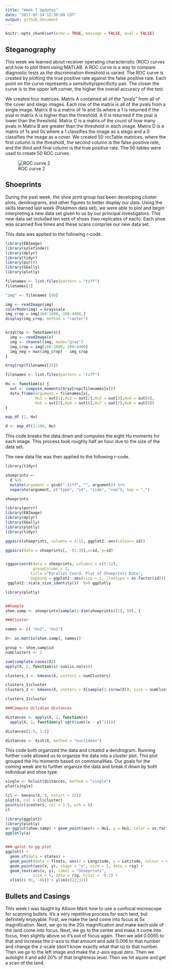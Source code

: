 ```yaml
---
title: "Week 7 Updates"
date: "2017-07-14 12:30:00 CDT"
output: github_document
---
```


```r
knitr::opts_chunk$set(echo = TRUE, message = FALSE, eval = FALSE)
```

## Steganography

This week we learned about receiver operating characteristic (ROC) curves and how to plot them using MATLAB. A ROC curve is a way to compare diagnostic tests as the discrimination threshold is varied. The ROC curve is created by plotting the true positive rate against the false positive rate. Each point on the curve represents a sensitivity/specificity pair. The closer the curve is to the upper left corner, the higher the overall accuracy of the test.

We created four matrices. Matrix A contained all of the "pvals" from all of the cover and stego images. Each row of the matrix is all of the pvals from a single image. Matrix B is a matrix of 1s and 0s where a 1 is returned if the pval in matrix A is higher than the threshold. A 0 is returned if the pval is lower than the threshold. Matrix C is a matrix of the count of how many pvals in Matrix B are greater than the threshold in each image. Matrix D is a matrix of 1s and 0s where a 1 classifies the image as a stego and a 0 classifies the image as a cover. We created 50 rocTable matrices, where the first column is the threshold, the second column is the false positive rate, and the third and final column is the true positive rate. The 50 tables were used to create 50 ROC curves.

![ROC curve 2](ROC curve 2.png)

## Shoeprints

During the past week, the shoe print group has been developing cluster plots, dendrograms, and other figures to better display our data. Using the skills learned last week (Pokémon data set), we were able to plot and begin interpreting a new data set given to us by our principal investigators. This new data set included ten sets of shoes (two replicates of each). Each shoe was scanned five times and these scans comprise our new data set. 
  
This data was applied to the following r-code. 
```r
library(EBImage)
library(solefinder)
library(dplyr)
library(tidyr)
library(purrr)
library(GGally)
library(plotly)

filenames <- list.files(pattern = "tiff")
filenames[3]

"img" <- filenames [40]

img <- readImage(img)
colorMode(img) = Grayscale
img_crop = img[160:1800, 200:4400,]
display(img_crop, method = "raster")


GrayCrop <- function(x){
  img <- readImage(x)
  img <- channel(img, mode="gray")
  img_crop = img[160:1800, 200:4400]
  img_neg = max(img_crop) - img_crop
}

GrayCrop(filenames[35])

filenames <- list.files(pattern = "tiff")

Hu <- function(x) {
  out <- compute_moments(GrayCrop(filenames[x]))
  data_frame(argument = filenames[x], 
             Hu1 = out[1],Hu2 = out[2],Hu3 = out[3],Hu4 = out[4],
             Hu5 = out[5],Hu6 = out[6],Hu7 = out[7],Hu8 = out[8])
}

map_df (1, Hu)

d <- map_df(1:100, Hu)
```

This code breaks the data down and computes the eight Hu moments for each image. This process took roughly half an hour due to the size of the data set. 

The new data file was then applied to the following r-code. 

```r
library(tidyr)

shoeprints <- 
  d %>%
  mutate(argument = gsub(".tiff", "", argument)) %>%
  separate(argument, c("type", "id", "side", "rep"), sep = "_")

shoeprints

library(purrr)
library(EBImage)
library(dplyr)
library(GGally)
library(plotly)
library(tidyr)

ggpairs(shoeprints, columns = 4:12, ggplot2::aes(colour= id))

ggpairs(data = shoeprints[, -(1:3)],x=id, y=id)


(ggparcoord(data = shoeprints, columns = c(5:12), 
            groupColumn = 1, 
           title ="Parallel Coord. Plot of Shoeprints Data", 
           mapping = ggplot2::aes(size = 1, linetype = as.factor(id))) +
 ggplot2::scale_size_identity())  %>% ggplotly

library(plotly)


##Sample
shoe.samp <- shoeprints[sample(1:dim(shoeprints)[1], 50), ]

###Cluster

names <- c( "Hu1", "Hu1")

X<- as.matrix(shoe.samp[, names])

group <- shoe.samp$id
numClusters <- 2

sum(complete.cases(X))
apply(X, 2, function(s) sum(is.na(s)))

clusters_1 <- kmeans(X, centers = numClusters)

clusters_1$cluster
clusters_2 <- kmeans(X, centers = X[sample(1:(nrow(X)), size = numClusters),])

clusters_2$cluster

###Compute Uclidian distances

distances <- apply(X, 1, function(x)
  apply(X, 1, function(y) sqrt(sum((x - y)^2))))

distances[1:5, 1:5]

distances <- dist(X, method = "euclidean")
```

This code both organized the data and created a dendrogram. Running further code allowed us to organize the data into a cluster plot. This plot grouped the Hu moments based on commonalities. Our goals for the coming week are to further organize the data and break it down by both individual and shoe type. 

```r
single <- hclust(distances, method = "single")
plot(single)

(cl <- kmeans(X, 5, nstart = 25))
plot(X, col = cl$cluster) 
points(cl$centers, col = 1:5, pch = 8)
cl

library(ggplot2)
library(plotly)
a<-ggplot(shoe.samp) + geom_point(aes(x = Hu1, y = Hu1, color = as.factor(id)))
ggplotly(a)


### qplot to gg plot
ggplot() +
  geom_sf(data = states) + 
  geom_point(data = floats, aes(x = Longitude, y = Latitude, colour = callSign)) +   
  geom_point(aes(x, y), shape = "x", size = 5, data = rig) + 
  geom_text(aes(x, y), label = "Shoeprints", 
            size = 5, data = rig, hjust = -0.1) + 
  xlim(c(-91, -80)) + ylim(c(22,32))
```

## Bullets and Casings
This week I was taught by Allison Mark how to use a confocal microscope for scanning bullets. It's a very repetitive process for each land, but definitely enjoyable. First, we make the land come into focus at 5x magnification. Next, we go to the 20x magnification and make each side of the land come into focus. Next, we go to the center and make it come into focus, then slightly above so it's out of focus again. Then we add 0.0065 to that and increase the z-axis to that amount and add 0.006 to that number and change the z-scale (don't know exactly what that is) to that number. Then we go to the left image and make the z-axis equal zero. Then we autolight it and add 20% of that brightness level. Then we hit aquire and get a scan of the land.